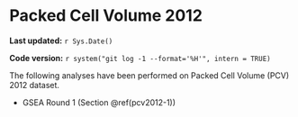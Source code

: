 # Packed Cell Volume 2012

**Last updated:** `r Sys.Date()`

**Code version:** `r system("git log -1 --format='%H'", intern = TRUE)`

The following analyses have been performed on Packed Cell Volume (PCV) 2012 dataset.

- GSEA Round 1 (Section \@ref(pcv2012-1))

